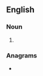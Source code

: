 ==English==

===Noun===
{{head|en|noun form}}

# {{plural of|proclamation|lang=en}}

===Anagrams===
* {{anagrams|en|a=aacilmnooprst|prolactinomas}}
